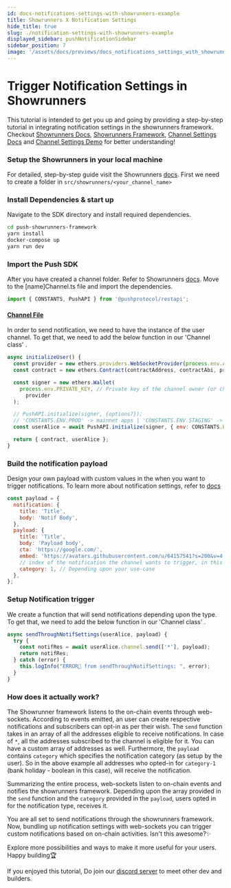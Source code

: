 ```yaml
---
id: docs-notifications-settings-with-showrunners-example
title: Showrunners X Notification Settings
hide_title: true
slug: ./notification-settings-with-showrunners-example
displayed_sidebar: pushNotificationSidebar
sidebar_position: 7
image: '/assets/docs/previews/docs_notifications_settings_with_showrunners_example--showrunners_x_notification_settings.png'
---
```


# Trigger Notification Settings in Showrunners

This tutorial is intended to get you up and going by providing a step-by-step tutorial in integrating notification settings in the showrunners framework. Checkout [Showrunners Docs](https://push.org/docs/notifications/showrunners-scaffold/get-started/), [Showrunners Framework](https://github.com/push-protocol/push-showrunners-framework/tree/main), [Channel Settings Docs](https://push.org/docs/notifications/build/create-channel-settings/) and [Channel Settings Demo](https://github.com/push-protocol/push-showrunners-framework/tree/main/src/sample_showrunners/bank) for better understanding!

<head>
  <title>
    {`Notification Settings with Showrunners tutorial | Push Notification | Push
    Documentation`}
  </title>
</head>


### Setup the Showrunners in your local machine

For detailed, step-by-step guide visit the Showrunners [docs](https://push.org/docs/notifications/showrunners-scaffold/get-started/). First we need to create a folder in `src/showrunners/<your_channel_name>`

### Install Dependencies & start up

Navigate to the SDK directory and install required dependencies.

```bash
cd push-showrunners-framework
yarn install
docker-compose up
yarn run dev
```

### Import the Push SDK

After you have created a channel folder. Refer to Showrunners [docs](https://push.org/docs/notifications/showrunners-scaffold/get-started/). Move to the [name]Channel.ts file and import the dependencies.

```jsx
import { CONSTANTS, PushAPI } from '@pushprotocol/restapi';
```

#### [Channel File](https://github.com/push-protocol/push-showrunners-framework/blob/main/src/sample_showrunners/bank/bankChannel.ts)

In order to send notification, we need to have the instance of the user channel. To get that, we need to add the below function in our 'Channel class'
.

```jsx
async initializeUser() {
  const provider = new ethers.providers.WebSocketProvider(process.env.ALCHEMY_WEBSOCKET);
  const contract = new ethers.Contract(contractAddress, contractAbi, provider);

  const signer = new ethers.Wallet(
    process.env.PRIVATE_KEY, // Private key of the channel owner (or channel creation wallet)
      provider
  );

  // PushAPI.initialize(signer, {options?});
  // 'CONSTANTS.ENV.PROD' -> mainnet apps | 'CONSTANTS.ENV.STAGING' -> testnet apps
  const userAlice = await PushAPI.initialize(signer, { env: CONSTANTS.ENV.STAGING });

  return { contract, userAlice };
}
```

### Build the notification payload

Design your own payload with custom values in the when you want to trigger notifications. To learn more about notification settings, refer to [docs](https://push.org/docs/notifications/build/create-channel-settings/)

```jsx
const payload = {
  notification: {
    title: 'Title',
    body: 'Notif Body',
  },
  payload: {
    title: 'Title',
    body: 'Payload body',
    cta: 'https://google.com/',
    embed: 'https://avatars.githubusercontent.com/u/64157541?s=200&v=4',
    // index of the notification the channel wants to trigger, in this for 1nd index which is for Boolean type
    category: 1, // Depending upon your use-case
  },
};
```

### Setup Notification trigger

We create a function that will send notifications depending upon the type. To get that, we need to add the below function in our 'Channel class'
.

```jsx
async sendThroughNotifSettings(userAlice, payload) {
  try {
    const notifRes = await userAlice.channel.send(['*'], payload);
    return notifRes;
  } catch (error) {
    this.logInfo("ERROR🔴 from sendThroughNotifSettings: ", error);
  }
}
```

### How does it actually work?

The Showrunner framework listens to the on-chain events through web-sockets. According to events emitted, an user can create respective notifications and subscribers can opt-in as per their wish. The `send` function takes in an array of all the addresses eligible to receive notifications. In case of `*`, all the addresses subscribed to the channel is eligible for it. You can have a custom array of addresses as well. Furthermore, the `payload` contains `category` which specifies the notification category (as setup by the user). So in the above example all addresses who opted-in for `category-1` (bank holiday - boolean in this case), will receive the notification.

Summarizing the entire process, web-sockets listen to on-chain events and notifies the showrunners framework. Depending upon the array provided in the `send` function and the `category` provided in the `payload`, users opted in for the notification type, receives it.

You are all set to send notifications through the showrunners framework. Now, bundling up notification settings with web-sockets you can trigger custom notifications based on on-chain activities. Isn't this awesome?✨

Explore more possibilities and ways to make it more useful for your users. Happy building🏆

If you enjoyed this tutorial, Do join our [discord server](https://discord.com/invite/pushprotocol) to meet other dev and builders.
